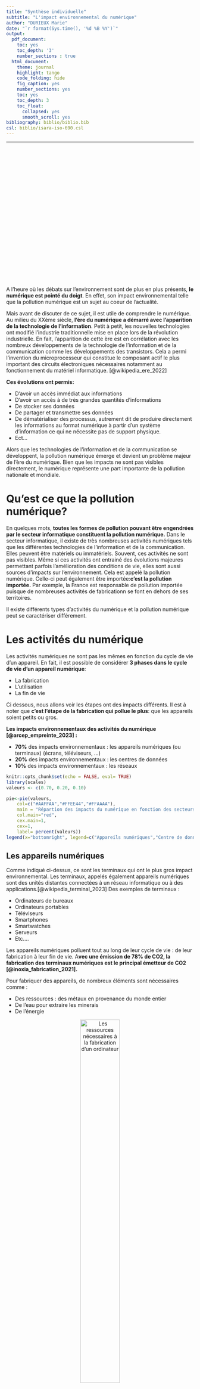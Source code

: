```yaml
---
title: "Synthèse individuelle"
subtitle: "L'impact environnemental du numérique"
author: "DURIEUX Marie"
date: "`r format(Sys.time(), '%d %B %Y')`"
output:
  pdf_document:
    toc: yes
    toc_depth: '3'
    number_sections : true
  html_document:
    theme: journal
    highlight: tango
    code_folding: hide
    fig_caption: yes
    number_sections: yes
    toc: yes
    toc_depth: 3
    toc_float:
      collapsed: yes
      smooth_scroll: yes
bibliography: biblio/biblio.bib
csl: biblio/isara-iso-690.csl
---
```


---


&nbsp;


&nbsp;


&nbsp;




&nbsp;


&nbsp;


&nbsp;




&nbsp;


&nbsp;


&nbsp;

&nbsp;


&nbsp;


&nbsp;




A l'heure où les débats sur l'environnement sont de plus en plus présents, **le numérique est pointé du doigt**.
En effet, son impact environnemental telle que la pollution numérique est un sujet au coeur de l'actualité. 

Mais avant de discuter de ce sujet, il est utile de comprendre le numérique. 
Au milieu du XXème siècle, **l’ère du numérique a démarré avec l’apparition de la technologie de l’information**. Petit à petit, les nouvelles technologies ont modifié l’industrie traditionnelle mise en place lors de la révolution industrielle.
En fait, l’apparition de cette ère est en corrélation avec les nombreux développements de la technologie de l’information et de la communication comme les développements des transistors. Cela a permi l'invention du microprocesseur qui constitue le composant actif le plus important des circuits électroniques nécessaires notamment au fonctionnement du matériel informatique. [@wikipedia_ere_2022]


**Ces évolutions ont permis:**

*	D’avoir un accès immédiat aux informations
*	D’avoir un accès à de très grandes quantités d’informations
*	De stocker ses données
*	De partager et transmettre ses données
*	De dématérialiser des processus, autrement dit de produire directement les informations au format numérique à partir d’un système d’information ce qui ne nécessite pas de support physique. 
*	Ect…


Alors que les technologies de l’information et de la communication se développent, la pollution numérique émerge et devient un problème majeur de l’ère du numérique.
Bien que les impacts ne sont pas visibles directement, le numérique représente une part importante de la pollution nationale et mondiale.

# Qu'est ce que la pollution numérique?
En quelques mots, **toutes les formes de pollution pouvant être engendrées par le secteur informatique constituent la pollution numérique.** 
Dans le secteur informatique, il existe de très nombreuses activités numériques tels que les différentes technologies de l'information et de la communication. Elles peuvent être matériels ou immatériels. Souvent, ces activités ne sont pas visibles.
Même si ces activités ont entrainé des évolutions majeures permettant parfois l'amélioration des conditions de vie, elles sont aussi sources d'impacts sur l'environnement. Cela est appelé la pollution numérique.
Celle-ci peut également être importée:**c'est la pollution importée.** Par exemple, la France est responsable de pollution importée puisque de nombreuses activités de fabricationn se font en dehors de ses territoires.

Il existe différents types d'activités du numérique et la pollution numérique peut se caractériser différement.


# Les activités du numérique
Les activités numériques ne sont pas les mêmes en fonction du cycle de vie d'un appareil. 
En fait, il est possible de considérer **3 phases dans le cycle de vie d'un appareil numérique**:

* La fabrication
* L'utilisation
* La fin de vie

Ci dessous, nous allons voir les étapes ont des impacts différents. Il est à noter que **c'est l'étape de la fabrication qui pollue le plus**: que les appareils soient petits ou gros.


**Les impacts environnementaux des activités du numérique [@arcep_empreinte_2023] :**

*	**70%** des impacts environnementaux : les appareils numériques (ou terminaux) (écrans, téléviseurs, …)
*	**20%** des impacts environnementaux : les centres de données
*	**10%** des impacts environnementaux : les réseaux

```r
knitr::opts_chunk$set(echo = FALSE, eval= TRUE)
library(scales)
valeurs <- c(0.70, 0.20, 0.10)

pie<-pie(valeurs,
    col=c("#AAFFAA","#FFEE44","#FFAAAA"), 
    main = "Répartion des impacts du numérique en fonction des secteurs d'activités",
    col.main="red",
    cex.main=1,
    cex=1, 
    label= percent(valeurs))
legend(x="bottomright", legend=c("Appareils numériques","Centre de données","Réseaux"), cex=0.8,fill=c("green","orange","red"))
```

## Les appareils numériques
Comme indiqué ci-dessus, ce sont les terminaux qui ont le plus gros impact environnemental. Les terminaux, appelés également appareils numériques sont des unités distantes connectées à un réseau informatique ou à des applications.[@wikipedia_terminal_2023]
Des exemples de terminaux :

* Ordinateurs de bureaux
*	Ordinateurs portables
*	Téléviseurs
*	Smartphones
*	Smartwatches
*	Serveurs
*	Etc….

Les appareils numériques polluent tout au long de leur cycle de vie : de leur fabrication à leur fin de vie.
A**vec une émission de 78% de CO2, la fabrication des terminaux numériques est le principal émetteur de CO2 [@inoxia_fabrication_2021].**

Pour fabriquer des appareils, de nombreux éléments sont nécessaires comme :

*	Des ressources : des métaux en provenance du monde entier
*	De l’eau pour extraire les minerais
*	De l’énergie

<center>
![Les ressources nécessaires à la fabrication d'un ordinateur](img/fabrication_ressources.jpg){#id .class width=50%, height=50%}
</center>

Ainsi, comme nous le voyons sur l'image si dessus, pour fabirquer un ordinateur de 2 kg, les ressources utilisées sont colossales. Qu'un objet soit plus petit ne diminue pas forcémement le besoin en ressource: la fabrication est plus complexe.
Il est important de noter que parmi les matières premières, il y a de nombreux minerais, parfois rare.
Et, la fabrication nécessite de l'énergie qui est généralement pas renouvelable.

## Les centres de données
Les centres de données sont des infrastructures physiques (des lieux) permettant de stocker, de traiter et de partager de données immatérielles. Ces lieux regroupent des équipements constituants d’un système d’information tels que les ordinateurs, les serveurs, … C’est un lieu très sécurisé.
Ces lieux fonctionnent de jour comme de nuit pour pouvoir répondre aux attentes du consommateur. 
Pour pouvoir fonctionner, les centres de données utilisent de l’électricité mais également des systèmes de climatisation pour éviter la surchauffe du matériel. 

Ainsi les data-center consomment beaucoup d’énergie et d'électricité.  [@dumont_quelle_2022].
D'après la commission Européenne, en 2015, **les datas centers consommaient 4% de la consommation globale en energie dans le monde**. Ce chiffre est en augmentation.[@sana_datacenters_2021]

## Les réseaux
En réalité, les réseaux ne sont pas que immatériels. Pour qu’ils fonctionnent, il est nécessaire d’avoir de nombreux équipements informatiques comme des câbles, antennes, appareils numériques.[@wikipedia_reseau_2023]

**Afin de pouvoir échanger entre différents appareils numériques, il est nécessaire qu'ils soient connectés entre eux: par fil ou non.**[@cite_des_telecoms_reseau_nodate]

Lorsque qu’un individu fait des recherches sur le réseau, il consomme de l’énergie.

# Les différents impacts environnementaux du numérique

## Les émissions de gaz à effet de serres
Tout au long de leur vie, les appareils numériques émettent d’importantes émissions de CO2. **Actuellement, ils sont responsables de 2 % au niveau national et de 4% au niveau international des émissions de gaz à effet de serre [@gouvernement_ministeres_nodate].**C’est plus que le domaine de l’aviation civile.
**Qu’est-ce que la gaz à effet de serre ?**
C’est un gaz présent dans l’atmosphère qui retient une partie de la chaleur reçue des rayons solaires. Celui-ci est indispensable à la vie sur terre mais une augmentation trop importante entraine une hausse de température.[@wikipedia_gaz_2023]

Dans le cas du numérique, les composants électroniques rejettent  des gaz fluorés comme le NF3 (trifluore d'azote) et participent donc à l'augmentation du gaz à effet de serre.

## La contamination chimique des eaux, des sols et de l'air
Afin de fabriquer les appareils numériques, l'industrie minière est sollicitée pour extraire différents minerais, plus ou moins rares. En effet, les composants électroniques peuvent être fabriqués grâce à de l'or, de l'étain, du tantale, du tungstène,...
Cependant, lors de leur extraction, il y a de nombreux rejets toxiques qui entrainent la contamination du milieu: eaux, sols et air.
Par exemple, les rivières de l'Amazonie sont pollués en partie à cause de l'industrie minière[@greenpeace_pollution_2023].

## L'érosion de la biodiversité et des sols
Afin de fabriquer les appareils numériques, des minerais sont recherchés. Ainsi, des mines se développent et détruisent leur environnement. Les sols sont détruits et de fait, la faune et la flore se déteriorent. Il y a une perte massive d'habitat.

## La production de déchet électronique
La filière de tri des déchets électroniques n'est pas développée ainsi il y a très peu de recyclage.
D'après ADEME, 78% des déchets électroniques sont recyclés à ce jour [@ademe_equipements_2019]. C'est une bonne évolution par rapport à 2013 où l'ONU estimait que 75% des déchets électroniques échappaient au recyclage et finissait dans des décharges à ciel ouvert en Chine, au Ghana ou ailleurs... 

# Comment réduire son impact environnemental à cause du numérique?
A ce jour, il est possible de réduire son impact sur l'environnement. En effet, de nombreux gestes du quotidien sont réalisables et à la portée de tous.[@improved_impact_pollution_2021]

Une liste est présentée mais il est évident qu'il y a encore de nombreux autres gestes possibles [@schleret_internet_2020]:

*	Essayer de conserver au maximum ses appareils: Selon l'ADEME, il est possible d'améliorer de 50% le bilan carbone d'une machine en passant de 2 à 4 ans.
En réalité, les personnes ont trop souvent tendance à remplacer leur appareil par un autre dès que celui-ci n'est plus récent ou q'une pièce est défectueuse. Or, dans la majorité des cas des appareils défectueux, il est possible de simplement remplacer une pièce.
* Ne pas toujours acheter neuf: de plus en plus de possibilités d'achat d'occasion ou de reconditionné existent aujourd'hui. Certes, les produits ne sont pas neufs mais dans la quasi totalité des cas, ce sont des appareils très opérationnels. Et surtout à des coûts plus interessant.
*	Privilégier l’utilisation de wifi par rapport aux partages de connexion: en effet, d'après l'Université de Columbia (USA), le partage de connexion consomme 23 fois plus que la wifi (energic). Ainsi, lorsqu'on que personne a la possibilité de passer en Wifi, c'est la connexion à priviligier.
*	Gérer les boites mails
*	Réduire le nombre de notification
*	Mieux gérer sa consommation streaming : plus la qualité de la vidéo sera élévée, plus la consommation d’énergie est importante. 
*	Eteindre les appareils connectés: lorsqu’une personne est absente de chez-elle, elle peut éteindre sa box.


---




&nbsp;


&nbsp;


&nbsp;




&nbsp;


&nbsp;


&nbsp;




&nbsp;


&nbsp;


&nbsp;

&nbsp;


&nbsp;




# Bibliographie


